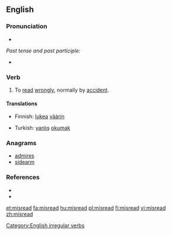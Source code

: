 ==English==

===Pronunciation===
* {{IPA|/'mɪsɻid/}}

''Past tense and past participle:''
* {{IPA|/'mɪsɻεd/}}

===Verb===
{{en-verb|misreads|misreading|misread}}

# To [[read]] [[wrongly]], normally by [[accident]].

====Translations====
{{trans-top|To read wrongly}}
* Finnish: [[lukea]] [[väärin]]
{{trans-mid}}
* Turkish: [[yanlış]] [[okumak]]
{{trans-bottom}}

===Anagrams===
* [[admires]]
* [[sidearm]]

===References===
* {{R:Century 1911}}
* {{R:Webster 1913}}

[[Category:English irregular verbs]]

[[et:misread]]
[[fa:misread]]
[[hu:misread]]
[[pl:misread]]
[[fi:misread]]
[[vi:misread]]
[[zh:misread]]